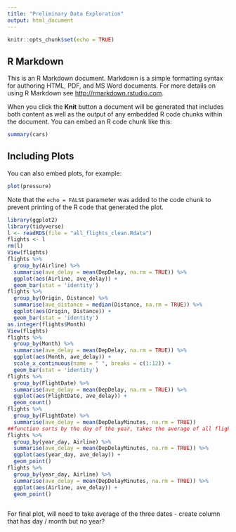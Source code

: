 ```yaml
---
title: "Preliminary Data Exploration"
output: html_document
---
```


```r
knitr::opts_chunk$set(echo = TRUE)
```

## R Markdown

This is an R Markdown document. Markdown is a simple formatting syntax for authoring HTML, PDF, and MS Word documents. For more details on using R Markdown see <http://rmarkdown.rstudio.com>.

When you click the **Knit** button a document will be generated that includes both content as well as the output of any embedded R code chunks within the document. You can embed an R code chunk like this:

```r
summary(cars)
```

## Including Plots

You can also embed plots, for example:

```r
plot(pressure)
```

Note that the `echo = FALSE` parameter was added to the code chunk to prevent printing of the R code that generated the plot.
```r
library(ggplot2)
library(tidyverse)
l <- readRDS(file = "all_flights_clean.Rdata")
flights <- l
rm(l)
View(flights)
flights %>%
  group_by(Airline) %>%
  summarise(ave_delay = mean(DepDelay, na.rm = TRUE)) %>%
  ggplot(aes(Airline, ave_delay)) +
  geom_bar(stat = 'identity')
flights %>%
  group_by(Origin, Distance) %>%
  summarise(ave_distance = median(Distance, na.rm = TRUE)) %>%
  ggplot(aes(Origin, Distance)) +
  geom_bar(stat = 'identity')
as.integer(flights$Month)
View(flights)
flights %>%
  group_by(Month) %>%
  summarise(ave_delay = mean(DepDelay, na.rm = TRUE)) %>%
  ggplot(aes(Month, ave_delay)) +
  scale_x_continuous(name = " ", breaks = c(1:12)) +
  geom_bar(stat = 'identity')
flights %>%
  group_by(FlightDate) %>%
  summarise(ave_delay = mean(DepDelay, na.rm = TRUE)) %>%
  ggplot(aes(FlightDate, ave_delay)) +
  geom_count()
flights %>%
  group_by(FlightDate) %>%
  summarise(ave_delay = mean(DepDelayMinutes, na.rm = TRUE))
##function sorts by the day of the year, takes the average of all flights on that day, and returns the averaage delay
flights %>%
  group_by(year_day, Airline) %>%
  summarise(ave_delay = mean(DepDelayMinutes, na.rm = TRUE)) %>%
  ggplot(aes(year_day, ave_delay)) +
  geom_point()
flights %>%
  group_by(year_day, Airline) %>%
  summarise(ave_delay = mean(DepDelayMinutes, na.rm = TRUE)) %>%
  ggplot(aes(Airline, ave_delay)) +
  geom_point()
              
```
For final plot, will need to take average of the three dates - create column that has day / month but no year?

